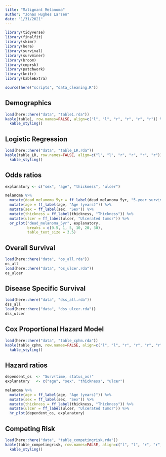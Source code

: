 ```yaml
---
title: "Malignant Melanoma"
author: "Jonas Hughes Larsen"
date: "1/31/2021"
---
```


```r
library(tidyverse)
library(finalfit)
library(skimr)
library(here)
library(survival)
library(survminer)
library(broom)
library(cmprsk)
library(patchwork)
library(knitr)
library(kableExtra)

source(here("scripts", "data_cleaning.R"))

```


## Demographics

```r
load(here::here("data", "table1.rda"))
kable(table1, row.names=FALSE, align=c("l", "l", "r", "r", "r", "r")) %>% 
  kable_styling()
```

## Logistic Regression 

```r
load(here::here("data", "table_LR.rda"))
kable(table_LR, row.names=FALSE, align=c("l", "l", "r", "r", "r", "r")) %>% 
  kable_styling()
```


## Odds ratios

```r
explanatory <- c("sex", "age", "thickness", "ulcer")

melanoma %>% 
  mutate(dead_melanoma_5yr = ff_label(dead_melanoma_5yr, "5-year survival")) %>% 
  mutate(age = ff_label(age, "Age (years)")) %>% 
  mutate(sex = ff_label(sex, "Sex")) %>% 
  mutate(thickness = ff_label(thickness, "Thickness")) %>% 
  mutate(ulcer = ff_label(ulcer, "Ulcerated tumor")) %>% 
  or_plot("dead_melanoma_5yr", explanatory, 
          breaks = c(0.5, 1, 5, 10, 20, 30),
          table_text_size = 3.5)
```

## Overall Survival

```r
load(here::here("data", "os_all.rda"))
os_all
load(here::here("data", "os_ulcer.rda"))
os_ulcer
```

## Disease Specific Survival

```r
load(here::here("data", "dss_all.rda"))
dss_all
load(here::here("data", "dss_ulcer.rda"))
dss_ulcer
```

## Cox Proportional Hazard Model

```r
load(here::here("data", "table_cphm.rda"))
kable(table_cphm, row.names=FALSE, align=c("l", "l", "r", "r", "r", "r")) %>% 
  kable_styling()
```

## Hazard ratios

```r
dependent_os  <- "Surv(time, status_os)"
explanatory   <- c("age", "sex", "thickness", "ulcer")

melanoma %>%
  mutate(age = ff_label(age, "Age (years)")) %>% 
  mutate(sex = ff_label(sex, "Sex")) %>% 
  mutate(thickness = ff_label(thickness, "Thickness")) %>% 
  mutate(ulcer = ff_label(ulcer, "Ulcerated tumor")) %>% 
  hr_plot(dependent_os, explanatory)
```

## Competing Risk

```r
load(here::here("data", "table_competingrisk.rda"))
kable(table_competingrisk, row.names=FALSE, align=c("l", "l", "r", "r", "r", "r")) %>% 
  kable_styling()
```

